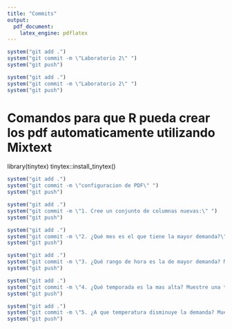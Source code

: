 ```yaml
---
title: "Commits"
output:
  pdf_document:
    latex_engine: pdflatex
---
```



```r
system("git add .")
system("git commit -m \"Laboratorio 2\" ")
system("git push")
```
```r
system("git add .")
system("git commit -m \"Laboratorio 2\" ")
system("git push")
```



# Comandos para que R pueda crear los pdf automaticamente utilizando Mixtext

library(tinytex)
tinytex::install_tinytex()


```r
system("git add .")
system("git commit -m \"configuracion de PDF\" ")
system("git push")
```
```r
system("git add .")
system("git commit -m \"1. Cree un conjunto de columnas nuevas:\" ")
system("git push")
```


```r
system("git add .")
system("git commit -m \"2. ¿Qué mes es el que tiene la mayor demanda?\" ")
system("git push")
```
```r
system("git add .")
system("git commit -m \"3. ¿Qué rango de hora es la de mayor demanda? Muestre una tabla y una gráfica\" ")
system("git push")
```

```r
system("git add .")
system("git commit -m \"4. ¿Qué temporada es la mas alta? Muestre una tabla.\" ")
system("git push")
```


```r
system("git add .")
system("git commit -m \"5. ¿A que temperatura disminuye la demanda? Muestre una gráfica para analizar y dar su respuesta.\" ")
system("git push")
```